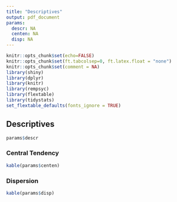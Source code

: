 ```yaml
---
title: "Descriptives"
output: pdf_document
params:
  descr: NA
  centen: NA
  disp: NA
---
```


```r
knitr::opts_chunk$set(echo=FALSE)
knitr::opts_chunk$set(ft.tabcolsep=0, ft.latex.float = "none")
knitr::opts_chunk$set(comment = NA)
library(shiny)
library(dplyr)
library(knitr)
library(rempsyc)
library(flextable)
library(tidystats)
set_flextable_defaults(fonts_ignore = TRUE)
```

## Descriptives

```r
params$descr
```

### Central Tendency

```r
kable(params$centen)
```

### Dispersion
```r
kable(params$disp)
```